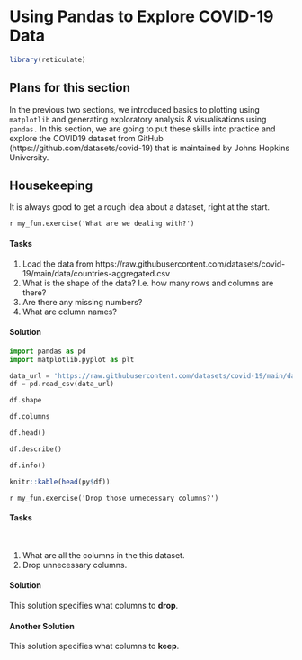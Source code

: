 # Using Pandas to Explore COVID-19 Data

```r
library(reticulate)
```

## Plans for this section

In the previous two sections, we introduced basics to plotting using `matplotlib` and generating exploratory analysis & visualisations using `pandas.` In this section, we are going to put these skills into practice and explore the COVID19 dataset from GitHub (https://github.com/datasets/covid-19) that is maintained by Johns Hopkins University.

## Housekeeping

It is always good to get a rough idea about a dataset, right at the start.

<!-- Exercise -->
`r my_fun.exercise('What are we dealing with?')`

#### Tasks {-}

1. Load the data from https://raw.githubusercontent.com/datasets/covid-19/main/data/countries-aggregated.csv
1. What is the shape of the data? I.e. how many rows and columns are there?
1. Are there any missing numbers?
1. What are column names?

#### Solution {-}
```python
import pandas as pd
import matplotlib.pyplot as plt
```

```python
data_url = 'https://raw.githubusercontent.com/datasets/covid-19/main/data/countries-aggregated.csv'
df = pd.read_csv(data_url)

df.shape

df.columns

df.head()

df.describe()

df.info()


```

```r
knitr::kable(head(py$df))
```



<!-- Exercise -->
`r my_fun.exercise('Drop those unnecessary columns?')`

#### Tasks {-}
<br>

1. What are all the columns in the this dataset.
1. Drop unnecessary columns.

#### Solution {-}


This solution specifies what columns to **drop**.

#### Another Solution {-}

This solution specifies what columns to **keep**.

